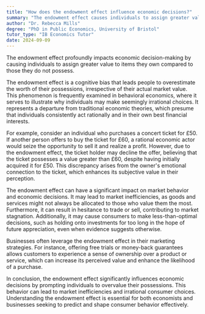 ```yaml
---
title: "How does the endowment effect influence economic decisions?"
summary: "The endowment effect causes individuals to assign greater value to owned items compared to unowned ones, impacting their economic decision-making processes."
author: "Dr. Rebecca Mills"
degree: "PhD in Public Economics, University of Bristol"
tutor_type: "IB Economics Tutor"
date: 2024-09-09
---
```


The endowment effect profoundly impacts economic decision-making by causing individuals to assign greater value to items they own compared to those they do not possess.

The endowment effect is a cognitive bias that leads people to overestimate the worth of their possessions, irrespective of their actual market value. This phenomenon is frequently examined in behavioral economics, where it serves to illustrate why individuals may make seemingly irrational choices. It represents a departure from traditional economic theories, which presume that individuals consistently act rationally and in their own best financial interests.

For example, consider an individual who purchases a concert ticket for £50. If another person offers to buy the ticket for £60, a rational economic actor would seize the opportunity to sell it and realize a profit. However, due to the endowment effect, the ticket holder may decline the offer, believing that the ticket possesses a value greater than £60, despite having initially acquired it for £50. This discrepancy arises from the owner's emotional connection to the ticket, which enhances its subjective value in their perception.

The endowment effect can have a significant impact on market behavior and economic decisions. It may lead to market inefficiencies, as goods and services might not always be allocated to those who value them the most. Furthermore, it can result in hesitance to trade or sell, contributing to market stagnation. Additionally, it may cause consumers to make less-than-optimal decisions, such as holding onto investments for too long in the hope of future appreciation, even when evidence suggests otherwise.

Businesses often leverage the endowment effect in their marketing strategies. For instance, offering free trials or money-back guarantees allows customers to experience a sense of ownership over a product or service, which can increase its perceived value and enhance the likelihood of a purchase.

In conclusion, the endowment effect significantly influences economic decisions by prompting individuals to overvalue their possessions. This behavior can lead to market inefficiencies and irrational consumer choices. Understanding the endowment effect is essential for both economists and businesses seeking to predict and shape consumer behavior effectively.
    